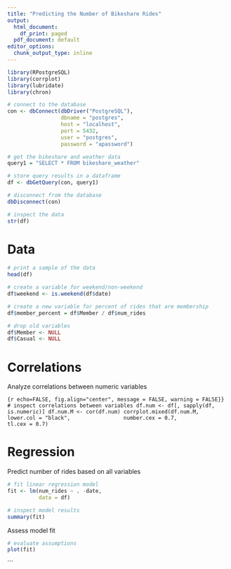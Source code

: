 ```yaml
---
title: "Predicting the Number of Bikeshare Rides"
output:
  html_document:
    df_print: paged
  pdf_document: default
editor_options:
  chunk_output_type: inline
---
```


```r
library(RPostgreSQL)
library(corrplot)
library(lubridate)
library(chron)
```

```r
# connect to the database
con <- dbConnect(dbDriver("PostgreSQL"), 
                 dbname = "postgres",
                 host = "localhost", 
                 port = 5432,
                 user = "postgres", 
                 password = "apassword")

# get the bikeshare and weather data
query1 = "SELECT * FROM bikeshare_weather"

# store query results in a dataframe 
df <- dbGetQuery(con, query1)

# disconnect from the database
dbDisconnect(con)
```

```r
# inspect the data
str(df)
```

# Data

```r
# print a sample of the data
head(df)
```

```r
# create a variable for weekend/non-weekend
df$weekend <- is.weekend(df$date)

# create a new variable for percent of rides that are membership
df$member_percent = df$Member / df$num_rides

# drop old variables
df$Member <- NULL
df$Casual <- NULL
```


# Correlations

Analyze correlations between numeric variables

```{r echo=FALSE, fig.align="center", message = FALSE, warning = FALSE}}
# inspect correlations between variables
df.num <- df[, sapply(df, is.numeric)]
df.num.M <- cor(df.num)
corrplot.mixed(df.num.M, 
               lower.col = "black", 
               number.cex = 0.7,
               tl.cex = 0.7)
```

# Regression

Predict number of rides based on all variables

```r
# fit linear regression model
fit <- lm(num_rides ~ . -date,
          data = df)

# inspect model results
summary(fit)
```

Assess model fit

```r
# evaluate assumptions
plot(fit)
```
```

